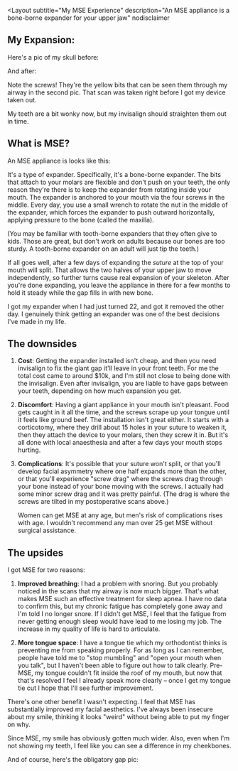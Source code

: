 
<Layout
  subtitle="My MSE Experience"
  description="An MSE appliance is a bone-borne expander for your upper jaw"
  nodisclaimer
>

## My Expansion:

Here's a pic of my skull before:

<CenteredImg src={preop} />

And after:

<CenteredImg src={postop} />

Note the screws! They're the yellow bits that can be seen them through my airway in the second pic. That scan was taken right before I got my device taken out.

My teeth are a bit wonky now, but my invisalign should straighten them out in time.

## What is MSE?

An MSE appliance is looks like this:

<CenteredImg src={mse_hero} />

It's a type of expander. Specifically, it's a bone-borne expander. The bits that attach to your molars are flexible and don't push on your teeth, the only reason they're there is to keep the expander from rotating inside your mouth. The expander is anchored to your mouth via the four screws in the middle. Every day, you use a small wrench to rotate the nut in the middle of the expander, which forces the expander to push outward horizontally, applying pressure to the bone (called the maxilla).

(You may be familiar with tooth-borne expanders that they often give to kids. Those are great, but don't work on adults because our bones are too sturdy. A tooth-borne expander on an adult will just tip the teeth.)

If all goes well, after a few days of expanding the _suture_ at the top of your mouth will split. That allows the two halves of your upper jaw to move independently, so further turns cause real expansion of your skeleton. After you're done expanding, you leave the appliance in there for a few months to hold it steady while the gap fills in with new bone.

I got my expander when I had just turned 22, and got it removed the other day. I genuinely think getting an expander was one of the best decisions I've made in my life.

## The downsides

1. **Cost**: Getting the expander installed isn't cheap, and then you need invisalign to fix the giant gap it'll leave in your front teeth. For me the total cost came to around $10k, and I'm still not close to being done with the invisalign. Even after invisalign, you are liable to have gaps between your teeth, depending on how much expansion you get.

2. **Discomfort**: Having a giant appliance in your mouth isn't pleasant. Food gets caught in it all the time, and the screws scrape up your tongue until it feels like ground beef. The installation isn't great either. It starts with a corticotomy, where they drill about 15 holes in your suture to weaken it, then they attach the device to your molars, then they screw it in. But it's all done with local anaesthesia and after a few days your mouth stops hurting.

3. **Complications**: It's possible that your suture won't split, or that you'll develop facial asymmetry where one half expands more than the other, or that you'll experience "screw drag" where the screws drag through your bone instead of your bone moving with the screws. I actually had some minor screw drag and it was pretty painful. (The drag is where the screws are tilted in my postoperative scans above.)

   Women can get MSE at any age, but men's risk of complications rises with age. I wouldn't recommend any man over 25 get MSE without surgical assistance.

## The upsides

I got MSE for two reasons:

1. **Improved breathing**: I had a problem with snoring. But you probably noticed in the scans that my airway is now much bigger. That's what makes MSE such an effective treatment for sleep apnea. I have no data to confirm this, but my chronic fatigue has completely gone away and I'm told I no longer snore. If I didn't get MSE, I feel that the fatigue from never getting enough sleep would have lead to me losing my job. The increase in my quality of life is hard to articulate.

2. **More tongue space**: I have a tongue tie which my orthodontist thinks is preventing me from speaking properly. For as long as I can remember, people have told me to "stop mumbling" and "open your mouth when you talk", but I haven't been able to figure out how to talk clearly. Pre-MSE, my tongue couldn't fit inside the roof of my mouth, but now that that's resolved I feel I already speak more clearly – once I get my tongue tie cut I hope that I'll see further improvement.

There's one other benefit I wasn't expecting. I feel that MSE has substantially improved my facial aesthetics. I've always been insecure about my smile, thinking it looks "weird" without being able to put my finger on why.

<CenteredImg src={smile_before_1} />

<CenteredImg src={smile_before_2} />

Since MSE, my smile has obviously gotten much wider. Also, even when I'm not showing my teeth, I feel like you can see a difference in my cheekbones.

<CenteredImg src={smile_after_1} />

<CenteredImg src={cheekbones_after_1} />

And of course, here's the obligatory gap pic:

<CenteredImg src={obligatory_gap} />

</Layout>
